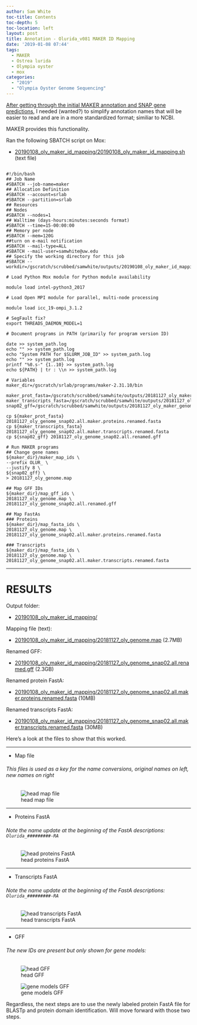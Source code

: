 ```yaml
---
author: Sam White
toc-title: Contents
toc-depth: 5
toc-location: left
layout: post
title: Annotation - Olurida_v081 MAKER ID Mapping
date: '2019-01-08 07:44'
tags:
  - MAKER
  - Ostrea lurida
  - Olympia oyster
  - mox
categories:
  - "2019"
  - "Olympia Oyster Genome Sequencing"
---
```

[After getting through the initial MAKER annotation and SNAP gene predictions](https://robertslab.github.io/sams-notebook/posts/2018/2018-11-27-Annotation---Olurida_v081-MAKER-on-Mox/), I needed (wanted?) to simplify annotation names that will be easier to read and are in a more standardized format; similiar to NCBI.

MAKER provides this functionality.

Ran the following SBATCH script on Mox:

- [20190108_oly_maker_id_mapping/20190108_oly_maker_id_mapping.sh](https://gannet.fish.washington.edu/Atumefaciens/20190108_oly_maker_id_mapping/20190108_oly_maker_id_mapping.sh) (text file)

<pre><code>
#!/bin/bash
## Job Name
#SBATCH --job-name=maker
## Allocation Definition
#SBATCH --account=srlab
#SBATCH --partition=srlab
## Resources
## Nodes
#SBATCH --nodes=1
## Walltime (days-hours:minutes:seconds format)
#SBATCH --time=15-00:00:00
## Memory per node
#SBATCH --mem=120G
##turn on e-mail notification
#SBATCH --mail-type=ALL
#SBATCH --mail-user=samwhite@uw.edu
## Specify the working directory for this job
#SBATCH --workdir=/gscratch/scrubbed/samwhite/outputs/20190108_oly_maker_id_mapping

# Load Python Mox module for Python module availability

module load intel-python3_2017

# Load Open MPI module for parallel, multi-node processing

module load icc_19-ompi_3.1.2

# SegFault fix?
export THREADS_DAEMON_MODEL=1

# Document programs in PATH (primarily for program version ID)

date >> system_path.log
echo "" >> system_path.log
echo "System PATH for $SLURM_JOB_ID" >> system_path.log
echo "" >> system_path.log
printf "%0.s-" {1..10} >> system_path.log
echo ${PATH} | tr : \\n >> system_path.log

# Variables
maker_dir=/gscratch/srlab/programs/maker-2.31.10/bin

maker_prot_fasta=/gscratch/scrubbed/samwhite/outputs/20181127_oly_maker_genome_annotation/snap02/20181127_oly_genome_snap02.all.maker.proteins.fasta
maker_transcripts_fasta=/gscratch/scrubbed/samwhite/outputs/20181127_oly_maker_genome_annotation/snap02/20181127_oly_genome_snap02.all.maker.transcripts.fasta
snap02_gff=/gscratch/scrubbed/samwhite/outputs/20181127_oly_maker_genome_annotation/snap02/20181127_oly_genome_snap02.all.gff

cp ${maker_prot_fasta} 20181127_oly_genome_snap02.all.maker.proteins.renamed.fasta
cp ${maker_transcripts_fasta} 20181127_oly_genome_snap02.all.maker.transcripts.renamed.fasta
cp ${snap02_gff} 20181127_oly_genome_snap02.all.renamed.gff

# Run MAKER programs
## Change gene names
${maker_dir}/maker_map_ids \
--prefix OLUR_ \
--justify 8 \
${snap02_gff} \
> 20181127_oly_genome.map

## Map GFF IDs
${maker_dir}/map_gff_ids \
20181127_oly_genome.map \
20181127_oly_genome_snap02.all.renamed.gff

## Map FastAs
### Proteins
${maker_dir}/map_fasta_ids \
20181127_oly_genome.map \
20181127_oly_genome_snap02.all.maker.proteins.renamed.fasta

### Transcripts
${maker_dir}/map_fasta_ids \
20181127_oly_genome.map \
20181127_oly_genome_snap02.all.maker.transcripts.renamed.fasta
</code></pre>

---

# RESULTS

Output folder:

- [20190108_oly_maker_id_mapping/](https://gannet.fish.washington.edu/Atumefaciens/20190108_oly_maker_id_mapping/)

Mapping file (text):

- [20190108_oly_maker_id_mapping/20181127_oly_genome.map](https://gannet.fish.washington.edu/Atumefaciens/20190108_oly_maker_id_mapping/20181127_oly_genome.map) (2.7MB)

Renamed GFF:

- [20190108_oly_maker_id_mapping/20181127_oly_genome_snap02.all.renamed.gff](https://gannet.fish.washington.edu/Atumefaciens/20190108_oly_maker_id_mapping/20181127_oly_genome_snap02.all.renamed.gff) (2.3GB)

Renamed protein FastA:

- [20190108_oly_maker_id_mapping/20181127_oly_genome_snap02.all.maker.proteins.renamed.fasta](https://gannet.fish.washington.edu/Atumefaciens/20190108_oly_maker_id_mapping/20181127_oly_genome_snap02.all.maker.proteins.renamed.fasta) (10MB)

Renamed transcripts FastA:

- [20190108_oly_maker_id_mapping/20181127_oly_genome_snap02.all.maker.transcripts.renamed.fasta](https://gannet.fish.washington.edu/Atumefaciens/20190108_oly_maker_id_mapping/20181127_oly_genome_snap02.all.maker.transcripts.renamed.fasta) (30MB)



Here's a look at the files to show that this worked.

---

- Map file

###### This files is used as a key for the name conversions, original names on left, new names on right

![head map file](https://raw.githubusercontent.com/RobertsLab/sams-notebook/master/images/screencaps/20190108_001.png)

---

- Proteins FastA

###### Note the name update at the beginning of the FastA descriptions: ```Olurida_#########-RA```

![head proteins FastA](https://raw.githubusercontent.com/RobertsLab/sams-notebook/master/images/screencaps/20190108_002.png)

---

- Transcripts FastA

###### Note the name update at the beginning of the FastA descriptions: ```Olurida_#########-RA```

![head transcripts FastA](https://raw.githubusercontent.com/RobertsLab/sams-notebook/master/images/screencaps/20190108_003.png)

---

- GFF

###### The new IDs are present but only shown for gene models:

![head GFF](https://raw.githubusercontent.com/RobertsLab/sams-notebook/master/images/screencaps/20190108_004.png)


![gene models GFF](https://raw.githubusercontent.com/RobertsLab/sams-notebook/master/images/screencaps/20190108_005.png)

Regardless, the next steps are to use the newly labeled protein FastA file for BLASTp and protein domain identification. Will move forward with those two steps.
